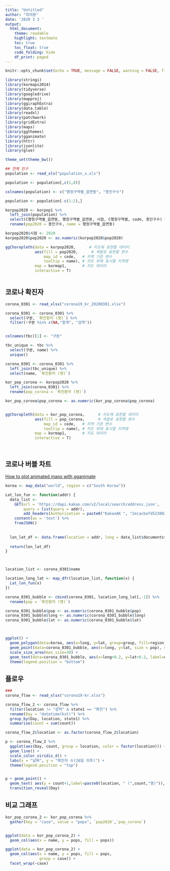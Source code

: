 ---
title: "Untitled"
author: "최의용"
date: '2020 3 3 '
output: 
  html_document:
    theme: readable  
    highlight: textmate
    toc: true
    toc_float: true
    code_folding: hide
    df_print: paged
---

```{r setup, include=FALSE}
knitr::opts_chunk$set(echo = TRUE, message = FALSE, warning = FALSE, fig.align = "center")
```


```{r}
library(stringi)
library(kormaps2014)
library(tidyverse)
library(googledrive)
library(mapproj)
library(ggiraphExtra)
library(data.table)
library(readxl)
library(patchwork)
library(gridExtra)
library(maps)
library(ggthemes)
library(gganimate)
library(httr)
library(jsonlite)
library(glue)

theme_set(theme_bw())

## 전체 인구
population <- read_xls("population_x.xls")

population <- population[,c(1,8)]

colnames(population) <- c("행정구역별_읍면동", "총인구수")

population <- population[-c(1:2),]

korpop2020 <- korpop1 %>% 
  left_join(population) %>% 
  select(C행정구역별_읍면동, 행정구역별_읍면동, 시점, C행정구역별, code, 총인구수) %>% 
  rename(pop2020 = 총인구수, name = 행정구역별_읍면동)

korpop2020$시점 <- 2020
korpop2020$pop2020 <- as.numeric(korpop2020$pop2020)

ggChoropleth(data = korpop2020,      # 지도에 표현할 데이터
             aes(fill = pop2020,      # 색깔로 표현할 변수
                 map_id = code,   # 지역 기준 변수
                 tooltip = name), # 지도 위에 표시할 지역명
             map = kormap1,       # 지도 데이터
             interactive = T)



```

## 코로나 확진자

```{r}
corona_0301 <- read_xlsx("corona19_kr_20200301.xlsx")

corona_0301 <- corona_0301 %>% 
  select(구분, `확진환자 (명)`) %>% 
  filter(!구분 %in% c(NA,"합계", "검역"))


colnames(tbc)[1] <- "구분"

tbc_unique <- tbc %>% 
  select(구분, name) %>% 
  unique() 

corona_0301 <- corona_0301 %>% 
  left_join(tbc_unique) %>% 
  select(name, `확진환자 (명)`)

kor_pop_corona <- korpop2020 %>% 
  left_join(corona_0301) %>% 
  rename(pop_corona = `확진환자 (명)`)

kor_pop_corona$pop_corona <- as.numeric(kor_pop_corona$pop_corona)


ggChoropleth(data = kor_pop_corona,      # 지도에 표현할 데이터
             aes(fill = pop_corona,      # 색깔로 표현할 변수
                 map_id = code,   # 지역 기준 변수
                 tooltip = name), # 지도 위에 표시할 지역명
             map = kormap1,       # 지도 데이터
             interactive = T)




```

## 코로나 버블 차트

[How to plot animated maps with gganimate](https://d4tagirl.com/2017/05/how-to-plot-animated-maps-with-gganimate)

```{r fig.height=9}
korea <- map_data("world", region = c("South Korea"))

Lat_lon_fun <- function(addr) {
  data_list <-
    GET(url = 'https://dapi.kakao.com/v2/local/search/address.json',
        query = list(query = addr),
        add_headers(Authorization = paste0("KakaoAK ", "2ecacbafd523802f293b245103346b06"))) %>% 
    content(as = 'text') %>% 
    fromJSON()
  
  
  lon_lat_df <- data.frame(location = addr, long = data_list$documents$x, lat = data_list$documents$y)
  
  return(lon_lat_df)
}



location_list <- corona_0301$name

location_long_lat <- map_dfr(location_list, function(x) {
  Lat_lon_fun(x)
})

corona_0301_bubble <- cbind(corona_0301, location_long_lat[,-1]) %>% 
  rename(pop = `확진환자 (명)`)

corona_0301_bubble$pop <- as.numeric(corona_0301_bubble$pop)
corona_0301_bubble$long <- as.numeric(corona_0301_bubble$long)
corona_0301_bubble$lat <- as.numeric(corona_0301_bubble$lat)



ggplot() + 
  geom_polygon(data=korea, aes(x=long, y=lat, group=group, fill=region)) +
  geom_point(data=corona_0301_bubble, aes(x=long, y=lat, size = pop), shape = 16, color = "green", alpha = 0.4) +
  scale_size_area(max_size=30) +
  geom_text(data=corona_0301_bubble, aes(x=long+0.2, y=lat+0.2, label=name)) +
  theme(legend.position = "bottom")
```


## 플로우

```{r}
### 
corona_flow <- read_xlsx("corona19-kr.xlsx")

corona_flow_2 <- corona_flow %>%
  filter(location != "검역" & state1 == "확진") %>%
  rename(Day = "datetime(kst)") %>%
  group_by(Day, location, state1) %>%
  summarise(count = sum(count))

corona_flow_2$location <- as.factor(corona_flow_2$location)

p <- corona_flow_2 %>%
  ggplot(aes(Day, count, group = location, color = factor(location))) +
  geom_line() +
  scale_color_viridis_d() +
  labs(x = "날짜", y = "확진자 수(26일 이후)") +
  theme(legend.position = "top")


p + geom_point() +
  geom_text( aes(y = count+1,label=paste0(location, " (",count,"명)")), size=3, vjust=-1) +
  transition_reveal(Day)
```


## 비교 그래프

```{r}
kor_pop_corona_2 <- kor_pop_corona %>% 
  gather(key = "case", value = "pops", `pop2020`,`pop_corona`)


ggplot(data = kor_pop_corona_2) +
  geom_col(aes(x = name, y = pops, fill = pops))

ggplot(data = kor_pop_corona_2) +
  geom_col(aes(x = name, y = pops, fill = pops, 
               group = case)) +
  facet_wrap(~case)
```

